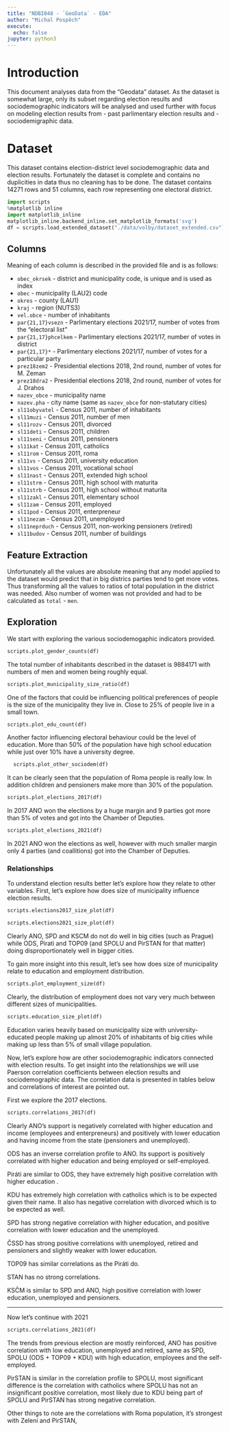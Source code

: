 ```yaml
---
title: "NDBI048 - `GeoData` - EDA"
author: "Michal Pospěch"
execute:
  echo: false
jupyter: python3
---
```


# Introduction
This document analyses data from the "Geodata" dataset. As the dataset is somewhat large, only its subset regarding election results and sociodemographic indicators will be analysed and used further with focus on modeling election results from 
 - past parlimentary election results and
 - sociodemigraphic data.

# Dataset
This dataset contains election-district level sociodemographic data and election results. Fortunately the dataset is complete and contains no duplicities in data thus no cleaning has to be done. 
The dataset contains 14271 rows and 51 columns, each row representing one electoral district.

```python
import scripts
%matplotlib inline
import matplotlib_inline
matplotlib_inline.backend_inline.set_matplotlib_formats('svg')
df = scripts.load_extended_dataset("./data/volby/dataset_extended.csv")

```
## Columns 
Meaning of each column is described in the provided file and is as follows:

 - `obec_okrsek` - district and municipality code, is unique and is used as index
 - `obec` - municipality (LAU2) code
 - `okres` - county (LAU1)
 - `kraj` - region (NUTS3)
 - `vel.obce` - number of inhabitants
 - `par{21,17}vsezn` - Parlimentary elections 2021/17, number of votes from the "electoral list"
 - `par{21,17}phcelkem` - Parlimentary elections 2021/17, number of votes in district
 - `par{21,17}*` - Parlimentary elections 2021/17, number of votes for a particular party
 - `prez18zem2` - Presidential elections 2018, 2nd round, number of votes for M. Zeman
 - `prez18dra2` - Presidential elections 2018, 2nd round, number of votes for J. Drahos
 - `nazev_obce` - municipality name
 - `nazev.pha` - city name (same as `nazev_obce` for non-statutary cities)
 - `sl11obyvatel` - Census 2011, number of inhabitants 
 - `sl11muzi` - Census 2011, number of men
 - `sl11rozv` - Census 2011, divorced
 - `sl11deti` - Census 2011, children
 - `sl11seni` - Census 2011, pensioners
 - `sl11kat` - Census 2011, catholics
 - `sl11rom` - Census 2011, roma
 - `sl11vs` - Census 2011, university education
 - `sl11vos` - Census 2011, vocational school
 - `sl11nast` - Census 2011, extended high school
 - `sl11strm` - Census 2011, high school with maturita
 - `sl11strb` - Census 2011, high school without maturita
 - `sl11zakl` - Census 2011, elementary school
 - `sl11zam` - Census 2011, employed
 - `sl11pod` - Census 2011, enterpreneur
 - `sl11nezam` - Census 2011, unemployed
 - `sl11neprduch` - Census 2011, non-working pensioners (retired)
 - `sl11budov` - Census 2011, number of buildings

## Feature Extraction

Unfortunately all the values are absolute meaning that any model applied to the dataset would predict that in big districs parties tend to get more votes. Thus transforming all the values to ratios of total population in the district was needed. Also number of women was not provided and had to be calculated as `total` - `men`.

## Exploration

We start with exploring the various sociodemogaphic indicators provided. 
```python
scripts.plot_gender_counts(df)

```
The total number of inhabitants described in the dataset is 9884171 with numbers of men and women being roughly equal.
```python
scripts.plot_municipality_size_ratio(df)

```
One of the factors that could be influencing political preferences of people is the size of the municipality they live in. Close to 25% of people live in a small town.

```python
scripts.plot_edu_count(df)

```
Another factor influencing electoral behaviour could be the level of education. More than 50% of the population have high school education while just over 10% have a university degree.

```python
  scripts.plot_other_sociodem(df)

```
It can be clearly seen that the population of Roma people is really low. In addition children and pensioners make more than 30% of the population.
```python
scripts.plot_elections_2017(df)
```
In 2017 ANO won the elections by a huge margin and 9 parties got more than 5% of votes and got into the Chamber of Deputies.

```python
scripts.plot_elections_2021(df)
```
In 2021 ANO won the elections as well, however with much smaller margin only 4 parties (and coallitions) got into the Chamber of Deputies.

### Relationships
To understand election results better let's explore how they relate to other variables.
First, let's explore how does size of municipality influence election results.

```python
scripts.elections2017_size_plot(df)

```



```python
scripts.elections2021_size_plot(df)

```

Clearly ANO, SPD and KSCM do not do well in big cities (such as Prague) while ODS, Pirati and TOP09 (and SPOLU and PirSTAN for that matter) doing disproportionately well in bigger cities.

To gain more insight into this result, let's see how does size of municipality relate to education and employment distribution.
```python
scripts.plot_employment_size(df)
```
Clearly, the distribution of employment does not vary very much between different sizes of municipalities.
```python

scripts.education_size_plot(df)
```
 
Education varies heavily based on municipality size with university-educated people making up almost 20% of inhabitants of big cities while making up less than 5% of small village population.

Now, let's explore how are other sociodemographic indicators connected with election results. To get insight into the relationships we will use Paerson correlation coefficients between election results and sociodemographic data. The correlation data is presented in tables below and correlations of interest are pointed out.

First we explore the 2017 elections.

```python
scripts.correlations_2017(df)
```
Clearly ANO's support is negatively correlated with higher education and income (employees and enterpreneurs) and positively with lower education and having income from the state (pensioners and unemployed).

ODS has an inverse correlation profile to ANO. Its support is positively correlated with higher education and being employed or self-employed.

Piráti are similar to ODS, they have extremely high positive correlation with higher education .

KDU has extremely high correlation with catholics which is to be expected given their name. It also has negative correlation with divorced which is to be expected as well. 

SPD has strong negative correlation with higher education, and positive correlation with lower education and the unemployed.

ČSSD has strong positive correlations with unemployed, retired and pensioners and slightly weaker with lower education.

TOP09 has similar correlations as the Piráti do.

STAN has no strong correlations.

KSČM is similar to SPD and ANO, high positive correlation with lower education, unemployed and pensioners.

---

Now let's continue with 2021

```python
scripts.correlations_2021(df)
```

The trends from previous election are mostly reinforced, ANO has positive correlation with low education, unemployed and retired, same as SPD, SPOLU (ODS + TOP09 + KDU) with high education, employees and the self-employed.

PirSTAN is similar in the correlation profile to SPOLU, most significant difference is the correlation with catholics where SPOLU has not an insignificant positive correlation, most likely due to KDU being part of SPOLU and PirSTAN has strong negative correlation.

Other things to note are the correlations with Roma population, it's strongest with Zelení and PirSTAN,